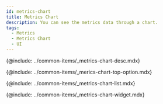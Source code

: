 ```yaml
---
id: metrics-chart
title: Metrics Chart
description: You can see the metrics data through a chart.
tags:
  - Metrics
  - Metrics Chart
  - UI
---
```



<!-- Overview -->

{@include: ../common-items/_metrics-chart-desc.mdx}

<ProdImg img='metrics-chart-all.png' desc='' />

<!-- 상단 옵션 -->

{@include: ../common-items/_merics-chart-top-option.mdx}

<!-- 지표 목록 -->

{@include: ../common-items/_metrics-chart-list.mdx} 

<!-- Chart Widget -->

{@include: ../common-items/_metrics-chart-widget.mdx} 
